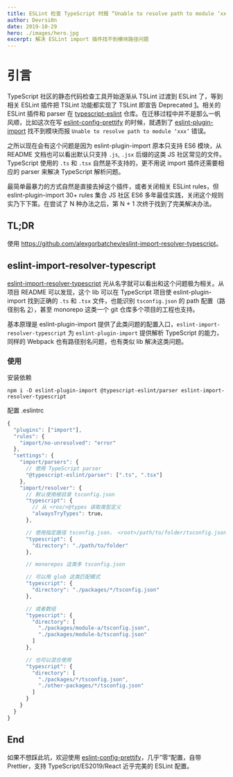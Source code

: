 ```yaml
---
title: ESLint 检查 TypeScript 时报 “Unable to resolve path to module ‘xxx’” 错误
author: Devrsi0n
date: 2019-10-29
hero: ./images/hero.jpg
excerpt: 解决 ESLint import 插件找不到模块路径问题
---
```


# 引言

TypeScript 社区的静态代码检查工具开始逐渐从 TSLint 过渡到 ESLint 了，等到相关 ESLint 插件把 TSLint 功能都实现了 TSLint 即宣告 Deprecated [1]。相关的 ESLint 插件和 parser 在 [typescript-eslint](https://github.com/typescript-eslint/typescript-eslint) 仓库。在迁移过程中并不是那么一帆风顺，比如这次在写 [eslint-config-prettify](https://github.com/devrsi0n/eslint-config-prettify) 的时候，就遇到了 [eslint-plugin-import](https://github.com/benmosher/eslint-plugin-import) 找不到模块而报 `Unable to resolve path to module ‘xxx’` 错误。

之所以现在会有这个问题是因为 eslint-plugin-import 原本只支持 ES6 模块，从 README 文档也可以看出默认只支持 `.js`, `.jsx` 后缀的这类 JS 社区常见的文件。TypeScript 使用的 `.ts` 和 `.tsx` 自然是不支持的，更不用说 import 插件还需要相应的 parser 来解决 TypeScript 解析问题。

最简单最暴力的方式自然是直接去掉这个插件，或者关闭相关 ESLint rules，但 eslint-plugin-import 30+ rules 集合 JS 社区 ES6 多年最佳实践，关闭这个规则实乃下下策。在尝试了 N 种办法之后，第 N + 1 次终于找到了完美解决办法。

## TL;DR

使用 <https://github.com/alexgorbatchev/eslint-import-resolver-typescript>。

## eslint-import-resolver-typescript

[eslint-import-resolver-typescript](https://github.com/alexgorbatchev/eslint-import-resolver-typescript) 光从名字就可以看出和这个问题极为相关。从项目 README 可以发现，这个 lib 可以在 TypeScript 项目使 eslint-plugin-import 找到正确的 `.ts` 和 `.tsx` 文件，也能识别 `tsconfig.json` 的 path 配置（路径别名 [2]），甚至 monorepo 这类一个 git 仓库多个项目的工程也支持。

基本原理是 eslint-plugin-import 提供了此类问题的配置入口，`eslint-import-resolver-typescript` 为 `eslint-plugin-import` 提供解析 TypeScript 的能力，同样的 Webpack 也有路径别名问题，也有类似 lib 解决这类问题。

### 使用

安装依赖

```shell
npm i -D eslint-plugin-import @typescript-eslint/parser eslint-import-resolver-typescript
```

配置 .eslintrc

```js
{
  "plugins": ["import"],
  "rules": {
    "import/no-unresolved": "error"
  },
  "settings": {
    "import/parsers": {
      // 使用 TypeScript parser
      "@typescript-eslint/parser": [".ts", ".tsx"]
    },
    "import/resolver": {
      // 默认使用根目录 tsconfig.json
      "typescript": {
        // 从 <roo/>@types 读取类型定义
        "alwaysTryTypes": true，
      },

      // 使用指定路径 tsconfig.json， <root>/path/to/folder/tsconfig.json
      "typescript": {
        "directory": "./path/to/folder"
      },

      // monorepos 这类多 tsconfig.json

      // 可以用 glob 这类匹配模式
      "typescript": {
        "directory": "./packages/*/tsconfig.json"
      },

      // 或者数组
      "typescript": {
        "directory": [
          "./packages/module-a/tsconfig.json",
          "./packages/module-b/tsconfig.json"
        ]
      },

      // 也可以混合使用
      "typescript": {
        "directory": [
          "./packages/*/tsconfig.json",
          "./other-packages/*/tsconfig.json"
        ]
      }
    }
  }
}
```

## End

如果不想踩此坑，欢迎使用 [eslint-config-prettify](https://github.com/devrsi0n/eslint-config-prettify)，几乎”零“配置，自带 Prettier，支持 TypeScript/ES2019/React 近乎完美的 ESLint 配置。


[1]: <https://medium.com/palantir/tslint-in-2019-1a144c2317a9> (TSLint in 2019)
[2]: <https://www.typescriptlang.org/docs/handbook/module-resolution.html#path-mapping>
